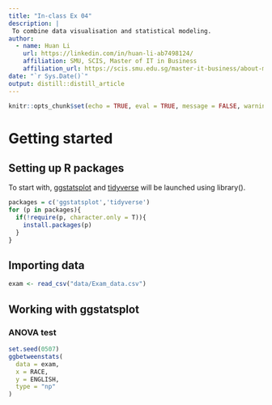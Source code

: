 ```yaml
---
title: "In-class Ex 04"
description: |
 To combine data visualisation and statistical modeling.
author:
  - name: Huan Li
    url: https://linkedin.com/in/huan-li-ab7498124/
    affiliation: SMU, SCIS, Master of IT in Business
    affiliation_url: https://scis.smu.edu.sg/master-it-business/about-mitb-main
date: "`r Sys.Date()`"
output: distill::distill_article
---
```


```r
knitr::opts_chunk$set(echo = TRUE, eval = TRUE, message = FALSE, warning = FALSE, fig.retina = 3)
```

# Getting started

## Setting up R packages

To start with, [ggstatsplot](https://indrajeetpatil.github.io/ggstatsplot/) and [tidyverse](https://www.tidyverse.org/) will be launched using library().

```r
packages = c('ggstatsplot','tidyverse')
for (p in packages){
  if(!require(p, character.only = T)){
    install.packages(p)
  }
}
```

## Importing data

```r
exam <- read_csv("data/Exam_data.csv")
```

## Working with ggstatsplot


### ANOVA test

```r
set.seed(0507)
ggbetweenstats(
  data = exam,
  x = RACE, 
  y = ENGLISH,
  type = "np"
)
```


```r


```


```r


```


```r


```



```r


```
